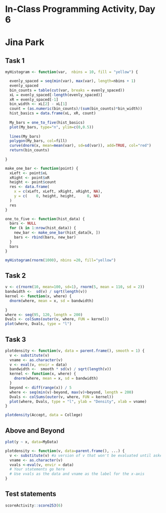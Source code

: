 # In-Class Programming Activity, Day 6
# Jina Park

## Task 1
```r
myHistogram <- function(var,  nbins = 10, fill = "yellow") {

  evenly_spaced = seq(min(var), max(var), length=nbins + 1)
  evenly_spaced
  bin_counts = table(cut(var, breaks = evenly_spaced))
  xL = evenly_spaced[-length(evenly_spaced)]
  xR = evenly_spaced[-1]
  bin_width <- xL[2] - xL[1]
  count = (as.numeric(bin_counts)/(sum(bin_counts)*bin_width))
  hist_basics = data.frame(xL, xR, count)
  
  My_bars = one_to_five(hist_basics)
  plot(My_bars, type="n", ylim=c(0,0.5))
  
  lines(My_bars)
  polygon(My_bars, col=fill)
  curve(dnorm(x, mean=mean(var), sd=sd(var)), add=TRUE, col="red")
  return(bin_counts)
  
}

make_one_bar <- function(point) {
  xLeft <- point$xL
  xRight <- point$xR
  height <- point$count
  res <- data.frame(
    x = c(xLeft, xLeft, xRight, xRight, NA), 
    y = c(    0, height, height,     0, NA)
  )
  res
}

one_to_five <- function(hist_data) {
  bars <- NULL
  for (k in 1:nrow(hist_data)) {
    new_bar <- make_one_bar(hist_data[k, ])
    bars <- rbind(bars, new_bar)
  }
  bars
}
```

```r
myHistogram(rnorm(1000), nbins =20, fill="yellow")
```

## Task 2

```r
v <- c(rnorm(10, mean=100, sd=1), rnorm(5, mean = 110, sd = 2))
bandwidth <-  sd(v) / sqrt(length(v))
kernel <- function(x, where) {
  dnorm(where, mean = x, sd = bandwidth)  
  
}
where <- seq(95, 120, length = 200)
Dvals <- colSums(outer(v, where, FUN = kernel))
plot(where, Dvals, type = "l")
```


## Task 3

```r
plotdensity <- function(v, data = parent.frame(), smooth = 1) {
  v <- substitute(v)
  vname <- as.character(v)
  v <- eval(v, envir = data)
  bandwidth <-  smooth * sd(v) / sqrt(length(v))
  kernel <- function(x, where) {
    dnorm(where, mean = x, sd = bandwidth)  
  }
  beyond <- diff(range(x)) / 5
  where <- seq(min(v)-beyond, max(v)+beyond, length = 200)
  Dvals <- colSums(outer(v, where, FUN = kernel))
  plot(where, Dvals, type = "l", ylab = "Density", xlab = vname)
}

plotdensity(Accept, data = College)
```

## Above and Beyond

```r
plot(y ~ x, data=MyData)

plotdensity <- function(v, data=parent.frame(), ...) {
  v <- substitute(v) #a version of v that won't be evaluated until asked
  vname <- as.character(v)
  vvals <-eval(v, envir = data)
  # Your statements go here
  # Use vvals as the data and vname as the label for the x-axis
}
```

## Test statements

```r
scoreActivity::score253(6)
```